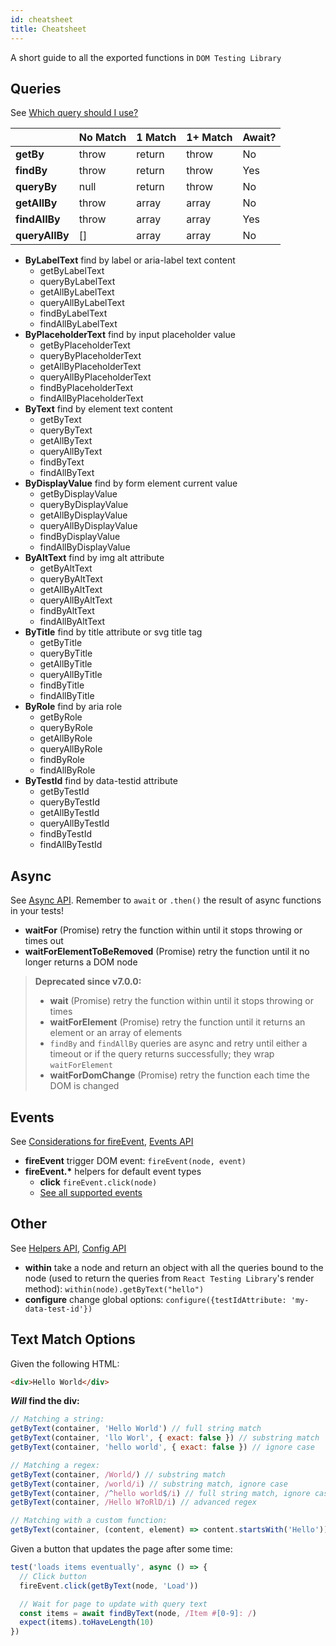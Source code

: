 ```yaml
---
id: cheatsheet
title: Cheatsheet
---
```


A short guide to all the exported functions in `DOM Testing Library`

## Queries

See [Which query should I use?](guide-which-query.mdx)

|                | No Match | 1 Match | 1+ Match | Await? |
| -------------- | -------- | ------- | -------- | ------ |
| **getBy**      | throw    | return  | throw    | No     |
| **findBy**     | throw    | return  | throw    | Yes    |
| **queryBy**    | null     | return  | throw    | No     |
| **getAllBy**   | throw    | array   | array    | No     |
| **findAllBy**  | throw    | array   | array    | Yes    |
| **queryAllBy** | []       | array   | array    | No     |

- **ByLabelText** find by label or aria-label text content
  - getByLabelText
  - queryByLabelText
  - getAllByLabelText
  - queryAllByLabelText
  - findByLabelText
  - findAllByLabelText
- **ByPlaceholderText** find by input placeholder value
  - getByPlaceholderText
  - queryByPlaceholderText
  - getAllByPlaceholderText
  - queryAllByPlaceholderText
  - findByPlaceholderText
  - findAllByPlaceholderText
- **ByText** find by element text content
  - getByText
  - queryByText
  - getAllByText
  - queryAllByText
  - findByText
  - findAllByText
- **ByDisplayValue** find by form element current value
  - getByDisplayValue
  - queryByDisplayValue
  - getAllByDisplayValue
  - queryAllByDisplayValue
  - findByDisplayValue
  - findAllByDisplayValue
- **ByAltText** find by img alt attribute
  - getByAltText
  - queryByAltText
  - getAllByAltText
  - queryAllByAltText
  - findByAltText
  - findAllByAltText
- **ByTitle** find by title attribute or svg title tag
  - getByTitle
  - queryByTitle
  - getAllByTitle
  - queryAllByTitle
  - findByTitle
  - findAllByTitle
- **ByRole** find by aria role
  - getByRole
  - queryByRole
  - getAllByRole
  - queryAllByRole
  - findByRole
  - findAllByRole
- **ByTestId** find by data-testid attribute
  - getByTestId
  - queryByTestId
  - getAllByTestId
  - queryAllByTestId
  - findByTestId
  - findAllByTestId

## Async

See [Async API](dom-testing-library/api-async.mdx). Remember to `await` or `.then()`
the result of async functions in your tests!

- **waitFor** (Promise) retry the function within until it stops throwing or times
  out
- **waitForElementToBeRemoved** (Promise) retry the function until it no longer
  returns a DOM node

> **Deprecated since v7.0.0:**
> - **wait** (Promise) retry the function within until it stops throwing or times
> - **waitForElement** (Promise) retry the function until it returns an element or
>  an array of elements
>  - `findBy` and `findAllBy` queries are async and retry until either a timeout
>    or if the query returns successfully; they wrap `waitForElement`
> - **waitForDomChange** (Promise) retry the function each time the DOM is changed

## Events

See [Considerations for fireEvent](guide-events.mdx), [Events API](api-events.mdx)

- **fireEvent** trigger DOM event: `fireEvent(node, event)`
- **fireEvent.\*** helpers for default event types
  - **click** `fireEvent.click(node)`
  - [See all supported events](https://github.com/testing-library/dom-testing-library/blob/master/src/event-map.js)

## Other

See [Helpers API](api-helpers), [Config API](api-configuration.mdx)

- **within** take a node and return an object with all the queries bound to the
  node (used to return the queries from `React Testing Library`'s render
  method): `within(node).getByText("hello")`
- **configure** change global options:
  `configure({testIdAttribute: 'my-data-test-id'})`

## Text Match Options

Given the following HTML:

```html
<div>Hello World</div>
```

**_Will_ find the div:**

```javascript
// Matching a string:
getByText(container, 'Hello World') // full string match
getByText(container, 'llo Worl', { exact: false }) // substring match
getByText(container, 'hello world', { exact: false }) // ignore case

// Matching a regex:
getByText(container, /World/) // substring match
getByText(container, /world/i) // substring match, ignore case
getByText(container, /^hello world$/i) // full string match, ignore case
getByText(container, /Hello W?oRlD/i) // advanced regex

// Matching with a custom function:
getByText(container, (content, element) => content.startsWith('Hello'))
```

Given a button that updates the page after some time:

```jsx
test('loads items eventually', async () => {
  // Click button
  fireEvent.click(getByText(node, 'Load'))

  // Wait for page to update with query text
  const items = await findByText(node, /Item #[0-9]: /)
  expect(items).toHaveLength(10)
})
```
